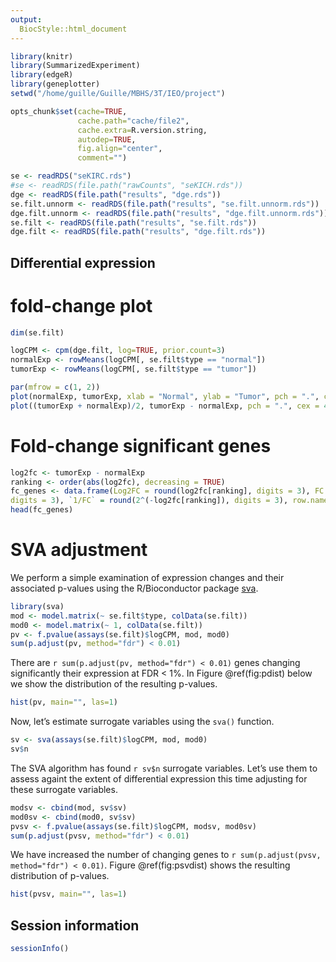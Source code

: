 ```yaml
---
output:
  BiocStyle::html_document
---
```


<!---
Because we split the analysis pipeline in different independent files,
to speed up processing it, here in the setup block we load libraries and
objects that were loaded or produced in the previously processed file,
and which are necessary in this file.
--->

```r
library(knitr)
library(SummarizedExperiment)
library(edgeR)
library(geneplotter)
setwd("/home/guille/Guille/MBHS/3T/IEO/project")

opts_chunk$set(cache=TRUE,
               cache.path="cache/file2",
               cache.extra=R.version.string,
               autodep=TRUE,
               fig.align="center",
               comment="")

se <- readRDS("seKIRC.rds")
#se <- readRDS(file.path("rawCounts", "seKICH.rds"))
dge <- readRDS(file.path("results", "dge.rds"))
se.filt.unnorm <- readRDS(file.path("results", "se.filt.unnorm.rds"))
dge.filt.unnorm <- readRDS(file.path("results", "dge.filt.unnorm.rds"))
se.filt <- readRDS(file.path("results", "se.filt.rds"))
dge.filt <- readRDS(file.path("results", "dge.filt.rds"))

```

## Differential expression

# fold-change plot

```r

dim(se.filt)

logCPM <- cpm(dge.filt, log=TRUE, prior.count=3)
normalExp <- rowMeans(logCPM[, se.filt$type == "normal"])
tumorExp <- rowMeans(logCPM[, se.filt$type == "tumor"])

par(mfrow = c(1, 2))
plot(normalExp, tumorExp, xlab = "Normal", ylab = "Tumor", pch = ".", cex = 4, las = 1)
plot((tumorExp + normalExp)/2, tumorExp - normalExp, pch = ".", cex = 4, las = 1)
```

# Fold-change significant genes

```r
log2fc <- tumorExp - normalExp
ranking <- order(abs(log2fc), decreasing = TRUE)
fc_genes <- data.frame(Log2FC = round(log2fc[ranking], digits = 3), FC = round(2^log2fc[ranking],
digits = 3), `1/FC` = round(2^(-log2fc[ranking]), digits = 3), row.names = rowData(se)$symbol[ranking], check.names = FALSE)
head(fc_genes)
```

# SVA adjustment

We perform a simple examination of expression changes and their associated p-values
using the R/Bioconductor package [sva](http://bioconductor.org/packages/sva).

```r
library(sva)
mod <- model.matrix(~ se.filt$type, colData(se.filt))
mod0 <- model.matrix(~ 1, colData(se.filt))
pv <- f.pvalue(assays(se.filt)$logCPM, mod, mod0)
sum(p.adjust(pv, method="fdr") < 0.01)
```

There are `r sum(p.adjust(pv, method="fdr") < 0.01)` genes changing significantly
their expression at FDR < 1%. In Figure \@ref(fig:pdist) below we show the distribution of the
resulting p-values.

```r
hist(pv, main="", las=1)
```

Now, let's estimate surrogate variables using the `sva()` function.

```r
sv <- sva(assays(se.filt)$logCPM, mod, mod0)
sv$n
```

The SVA algorithm has found `r sv$n` surrogate variables. Let's use them to
assess againt the extent of differential expression this time adjusting for these
surrogate variables.

```r
modsv <- cbind(mod, sv$sv)
mod0sv <- cbind(mod0, sv$sv)
pvsv <- f.pvalue(assays(se.filt)$logCPM, modsv, mod0sv)
sum(p.adjust(pvsv, method="fdr") < 0.01)
```

We have increased the number of changing genes to `r sum(p.adjust(pvsv, method="fdr") < 0.01)`.
Figure \@ref(fig:psvdist) shows the resulting distribution of p-values.

```r
hist(pvsv, main="", las=1)
```

## Session information

```r
sessionInfo()
```
